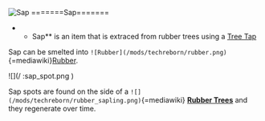 ![Sap](/mods/techreborn/sap.png) =======Sap=======

-   -   Sap** is an item that is extraced from rubber trees using a
        [Tree Tap](items:tree_tap "wikilink")

Sap can be smelted into
`![Rubber](/mods/techreborn/rubber.png)`{=mediawiki}[Rubber](items:part:rubber "wikilink").

![](/ :sap_spot.png \)

Sap spots are found on the side of a
`![](/mods/techreborn/rubber_sapling.png)`{=mediawiki}
**[Rubber Trees](world_generation:rubber_tree "wikilink")** and they
regenerate over time.

